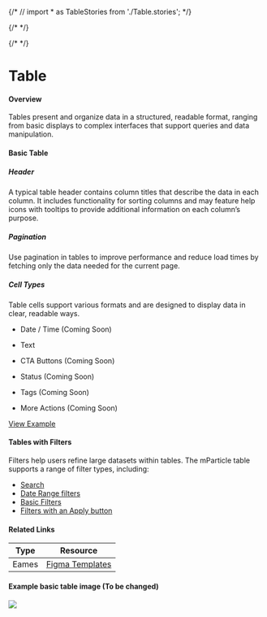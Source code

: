 
{/* // import * as TableStories from './Table.stories'; */}

{/* <Meta of={TableStories.default} /> */}

{/* <Story of={TableStories.default} /> */}

# Table 

#### Overview
Tables present and organize data in a structured, readable format, ranging from basic displays to complex interfaces that support queries and data manipulation.

#### Basic Table

##### Header
A typical table header contains column titles that describe the data in each column. It includes functionality for sorting columns and may feature help icons with tooltips to provide additional information on each column’s purpose.

##### Pagination
Use pagination in tables to improve performance and reduce load times by fetching only the data needed for the current page.

##### Cell Types
Table cells support various formats and are designed to display data in clear, readable ways.

- Date / Time (Coming Soon)
- Text
- CTA Buttons (Coming Soon)
- Status (Coming Soon)

- Tags (Coming Soon)
- More Actions (Coming Soon)

[View Example](#link)

#### Tables with Filters
Filters help users refine large datasets within tables. The mParticle table supports a range of filter types, including:

- [Search](#link-to-search)
- [Date Range filters](#link-to-daterange)
- [Basic Filters](#link-to-basic-filters)
- [Filters with an Apply button](#link-to-apply-button-filters)



#### Related Links
| Type   | Resource |
| ------ | -------- |
| Eames  | [Figma Templates](https://www.figma.com/design/yCPszaTtkCFxRHaSkkJFR9/Eames-Templates-%5BInternal%5D?node-id=2114-9632&node-type=frame&t=Aa9XxcKyme3ud4cb-0) |



#### Example basic table image (To be changed)

<img src="images/basic-table.png" />
